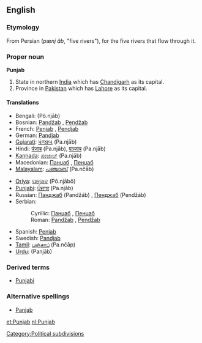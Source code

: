 ==English==

===Etymology===
From Persian {{FAchar|[[پنج]] [[آب]]}} (''pænj âb'', "five rivers"), for the five rivers that flow through it.

{{wikipedia}}
===Proper noun===
'''Punjab'''

# State in northern [[India]] which has [[Chandigarh]] as its capital.
# Province in [[Pakistan]] which has [[Lahore]] as its capital.

====Translations====
{{top}}
*Bengali: {{BNchar|[[পঞ্জাব]]}} (Pô.njāb)
*Bosnian: [[Pandžab#Bosnian|Pandžab]] {{m}}, [[Pendžab#Bosnian|Pendžab]] {{m}}
*French: [[Penjab]] {{m}}, [[Pendjab]] {{m}}
*German: [[Pandjab]]
*[[Gujarati]]: [[પંજાબ]] (Pa.njāb)
*Hindi: [[पंजाब]] (Pa.njāb), [[पञ्जाब]] (Pa.njāb)
*[[Kannada]]: [[ಪಂಜಾಬ್]] (Pa.njāb)
*Macedonian: [[Панџаб#Macedonian|Панџаб]] {{m}}, [[Пенџаб#Macedonian|Пенџаб]] {{m}}
*[[Malayalam]]: [[പഞ്ചാബ്]] (Pa.nčāb)
{{mid}}
*[[Oriya]]: [[ପଞ୍ଜାବ]] (Pô.njābô)
*[[Punjabi]]: [[ਪੰਜਾਬ]] (Pa.njāb)
*Russian: [[Панджаб]] (Pandžáb) {{m}}, [[Пенджаб]] (Pendžáb) {{m}}
*Serbian:
*:Cyrillic: [[Панџаб#Serbian|Панџаб]] {{m}}, [[Пенџаб#Serbian|Пенџаб]] {{m}}
*:Roman: [[Pandžab#Serbian|Pandžab]] {{m}}, [[Pendžab#Serbian|Pendžab]] {{m}}
*Spanish: [[Penjab]] {{m}}
*Swedish: [[Pandjab]]
*[[Tamil]]: [[பஞ்சாப்]] (Pa.nčāp)
*[[Urdu]]: {{URchar|[[پنجاب]]}} (Panjāb)
{{bottom}}

===Derived terms===
*[[Punjabi]]

===Alternative spellings===
*[[Panjab]]

[[Category:Political subdivisions]]

[[et:Punjab]]
[[nl:Punjab]]